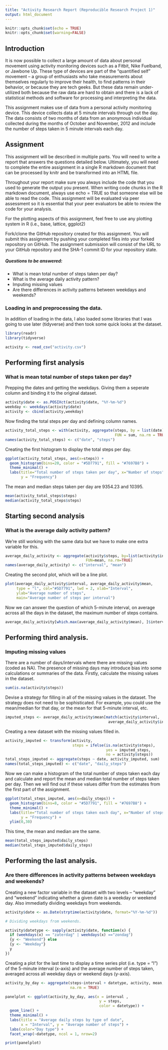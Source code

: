 ```yaml
---
title: "Activity Research Report (Reproducible Research Project 1)"
output: html_document
---
```


```r
knitr::opts_chunk$set(echo = TRUE)
knitr::opts_chunk$set(warning=FALSE)
```

## Introduction
It is now possible to collect a large amount of data about personal movement using activity monitoring devices such as a Fitbit, Nike Fuelband, or Jawbone Up. These type of devices are part of the “quantified self” movement – a group of enthusiasts who take measurements about themselves regularly to improve their health, to find patterns in their behavior, or because they are tech geeks. But these data remain under-utilized both because the raw data are hard to obtain and there is a lack of statistical methods and software for processing and interpreting the data.

This assignment makes use of data from a personal activity monitoring device. This device collects data at 5 minute intervals through out the day. The data consists of two months of data from an anonymous individual collected during the months of October and November, 2012 and include the number of steps taken in 5 minute intervals each day.

## Assignment
This assignment will be described in multiple parts. You will need to write a report that answers the questions detailed below. Ultimately, you will need to complete the entire assignment in a single R markdown document that can be processed by knitr and be transformed into an HTML file.

Throughout your report make sure you always include the code that you used to generate the output you present. When writing code chunks in the R markdown document, always use echo = TRUE so that someone else will be able to read the code. This assignment will be evaluated via peer assessment so it is essential that your peer evaluators be able to review the code for your analysis.

For the plotting aspects of this assignment, feel free to use any plotting system in R (i.e., base, lattice, ggplot2)

Fork/clone the GitHub repository created for this assignment. You will submit this assignment by pushing your completed files into your forked repository on GitHub. The assignment submission will consist of the URL to your GitHub repository and the SHA-1 commit ID for your repository state.

##### Questions to be answered:

- What is mean total number of steps taken per day?
- What is the average daily activity pattern?
- Imputing missing values
- Are there differences in activity patterns between weekdays and weekends?


### Loading in and preprocessing the data.

In addition of loading in the data, I also loaded some libraries that I was going to use later (tidyverse) and then took some quick looks at the dataset.

```r
library(readr)
library(tidyverse)

activity <- read_csv("activity.csv")

```

## Performing first analysis
### What is mean total number of steps taken per day?

Prepping the dates and getting the weekdays. Giving them a seperate column and binding it to the original dataset.

```r

activity$date <- as.POSIXct(activity$date, "%Y-%m-%d")
weekday <- weekdays(activity$date)
activity <- cbind(activity,weekday)

```

Now finding the total steps per day and defining column names.

```r
activity_total_steps <- with(activity, aggregate(steps, by = list(date), 
                                                 FUN = sum, na.rm = TRUE))
names(activity_total_steps) <- c("date", "steps")
```

Creating the first histogram to display the total steps per day.

```r

ggplot(activity_total_steps, aes(x=steps)) +
  geom_histogram(bins=20, color = "#5D7791", fill = "#7697B8") +
  theme_minimal() +
  labs(title="Total number of steps taken per day", x="Number of steps", 
       y = "Frequency")

```

The mean and median steps taken per day are 9354.23 and 10395.

```r
mean(activity_total_steps$steps)
median(activity_total_steps$steps)
```

## Starting second analysis
### What is the average daily activity pattern?

We're still working with the same data but we have to make one extra variable for this.

```r
average_daily_activity <- aggregate(activity$steps, by=list(activity$interval),
                                    FUN=mean, na.rm=TRUE)
names(average_daily_activity) <- c("interval", "mean")

```

Creating the second plot, which will be a line plot. 

```r
plot(average_daily_activity$interval, average_daily_activity$mean, 
     type = "l", col="#5D7791", lwd = 2, xlab="Interval", 
     ylab="Average number of steps", 
     main="Average number of steps per interval")
```

Now we can answer the question of which 5-minute interval, on average across all the days in the dataset, the maximum number of steps contains.

```r
average_daily_activity[which.max(average_daily_activity$mean), ]$interval
```

## Performing third analysis.
### Imputing missing values
There are a number of days/intervals where there are missing values (coded as NA). The presence of missing days may introduce bias into some calculations or summaries of the data.
Firstly, calculate the missing values in the dataset. 

```r
sum(is.na(activity$steps))
```

Devise a strategy for filling in all of the missing values in the dataset. The strategy does not need to be sophisticated. For example, you could use the mean/median for that day, or the mean for that 5-minute interval, etc.

```r
imputed_steps <- average_daily_activity$mean[match(activity$interval, 
                                              average_daily_activity$interval)]
```

Creating a new dataset with the missing values filled in.

```r
activity_imputed <- transform(activity, 
                              steps = ifelse(is.na(activity$steps), 
                                             yes = imputed_steps, 
                                             no = activity$steps))
total_steps_imputed <- aggregate(steps ~ date, activity_imputed, sum)
names(total_steps_imputed) <- c("date", "daily_steps")
```

Now we can make a histogram of the total number of steps taken each day and calculate and report the mean and median total number of steps taken per day. Then we will find out if these values differ from the estimates from the first part of the assignment.

```r
ggplot(total_steps_imputed, aes(x=daily_steps)) +
  geom_histogram(bins=8, color = "#5D7791", fill = "#7697B8") +
  theme_minimal() +
  labs(title="Total number of steps taken each day", x="Number of steps", 
       y = "Frequency") +
  ylim(0,30)
```

This time, the mean and median are the same.

```r
mean(total_steps_imputed$daily_steps)
median(total_steps_imputed$daily_steps)
```

## Performing the last analysis.
### Are there differences in activity patterns between weekdays and weekends?

Creating a new factor variable in the dataset with two levels – “weekday” and “weekend” indicating whether a given date is a weekday or weekend day. Also immediatly dividing weekdays from weekends.

```r
activity$date <- as.Date(strptime(activity$date, format="%Y-%m-%d"))

# Dividing weekdays from weekends.

activity$datetype <- sapply(activity$date, function(x) {
  if (weekdays(x) == "zaterdag" | weekdays(x) =="zondag") 
  {y <- "Weekend"} else 
  {y <- "Weekday"}
  y
})
```

Creating a plot for the last time to display a time series plot (i.e. type = “l”) of the 5-minute interval (x-axis) and the average number of steps taken, averaged across all weekday days or weekend days (y-axis).

```r
activity_by_day <- aggregate(steps~interval + datetype, activity, mean, 
                             na.rm = TRUE)

panelplot <- ggplot(activity_by_day, aes(x = interval , 
                                          y = steps, 
                                          color = datetype)) +
  geom_line() +
  theme_minimal() +
  labs(title = "Average daily steps by type of date", 
       x = "Interval", y = "Average number of steps") +
  labs(color="Day type") +
  facet_wrap(~datetype, ncol = 1, nrow=2)

print(panelplot)
```





